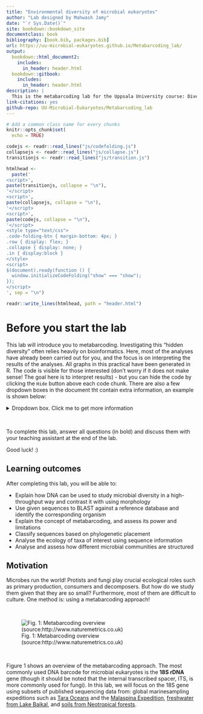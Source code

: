 ```yaml
--- 
title: "Environmental diversity of microbial eukaryotes"
author: "Lab designed by Mahwash Jamy"
date: "`r Sys.Date()`"
site: bookdown::bookdown_site
documentclass: book
bibliography: [book.bib, packages.bib]
url: https://uu-microbial-eukaryotes.github.io/Metabarcoding_lab/
output:
  bookdown::html_document2:
    includes:
      in_header: header.html
  bookdown::gitbook:
    includes:
      in_header: header.html
description: |
  This is the metabarcoding lab for the Uppsala University course: Diversity and Evolution of Microbial Eukaryotes.
link-citations: yes
github-repo: UU-Microbial-Eukaryotes/Metabarcoding_lab
---
```


```r
# Add a common class name for every chunks
knitr::opts_chunk$set(
  echo = TRUE)
```
```r
codejs <- readr::read_lines("js/codefolding.js")
collapsejs <- readr::read_lines("js/collapse.js")
transitionjs <- readr::read_lines("js/transition.js")

htmlhead <- 
  paste('
<script>',
paste(transitionjs, collapse = "\n"),
'</script>
<script>',
paste(collapsejs, collapse = "\n"),
'</script>
<script>',
paste(codejs, collapse = "\n"),
'</script>
<style type="text/css">
.code-folding-btn { margin-bottom: 4px; }
.row { display: flex; }
.collapse { display: none; }
.in { display:block }
</style>
<script>
$(document).ready(function () {
  window.initializeCodeFolding("show" === "show");
});
</script>
', sep = "\n")

readr::write_lines(htmlhead, path = "header.html")
```

# Before you start the lab

This lab will introduce you to metabarcoding. Investigating this "hidden diversity” often relies heavily on bioinformatics. Here, most of the analyses have already been carried out for you, and the focus is on interpreting the results of the analyses. All graphs in this practical have been generated in R. The code is visible for those interested (don't worry if it does not make sense! The goal here is to interpret results) - but you can hide the code by clicking the `Hide` button above each code chunk. There are also a few dropdown boxes in the document tht contain extra information, an example is shown below:

<details>
<summary>Dropdown box. Click me to get more information</summary>
<br>
More information
</details>

<br>


To complete this lab, answer all questions (in bold) and discuss them with your teaching assistant at the end of the lab.

Good luck! :)


## Learning outcomes

After completing this lab, you will be able to:  

- Explain how DNA can be used to study microbial diversity in a high-throughput way and contrast it with using morphology  
- Use given sequences to BLAST against a reference database and identify the corresponding organism  
- Explain the concept of metabarcoding, and assess its power and limitations  
- Classify sequences based on phylogenetic placement  
- Analyse the ecology of taxa of interest using sequence information  
- Analyse and assess how different microbial communities are structured  


## Motivation  

Microbes run the world! Protists and fungi play crucial ecological roles such as primary production, consumers and decomposers. But how do we study them given that they are so small? Furthermore, most of them are difficult to culture. One method is: using a metabarcoding approach!

<br>

![Fig. 1: Metabarcoding overview (source:http://www.naturemetrics.co.uk)](images/metabarcoding_workflow.png)  


<br>

Figure 1 shows an overview of the metabarcoding approach. The most commonly used DNA barcode for microbial eukaryotes is the **18S rDNA** gene (though it should be noted that the internal transcribed spacer, ITS, is more commonly used for fungi). In this lab, we will focus on the 18S gene using subsets of published sequencing data from: global marinesampling expeditions such as [Tara Oceans](https://www.science.org/doi/10.1126/science.1261605) and the [Malaspina Expedition](https://www.nature.com/articles/s41396-019-0506-9), [freshwater from Lake Baikal](https://www.mdpi.com/2076-2607/8/4/543), and [soils from Neotropical forests](https://www.nature.com/articles/s41559-017-0091).  




